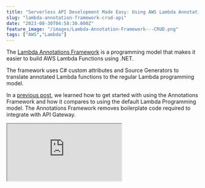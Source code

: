 ```yaml
---
title: "Serverless API Development Made Easy: Using AWS Lambda Annotations for CRUD"
slug: "lambda-annotation-framework-crud-api"
date: "2023-08-30T04:58:30.000Z"
feature_image: "/images/Lambda-Annotation-Framework---CRUD.png"
tags: ["AWS","Lambda"]
---
```


The [Lambda Annotations Framework](/posts/aws-lambda-annotation-framework/) is a programming model that makes it easier to build AWS Lambda Functions using .NET.

The framework uses C# custom attributes and Source Generators to translate annotated Lambda functions to the regular Lambda programming model.

In a [previous post](/posts/aws-lambda-annotation-framework/), we learned how to get started with using the Annotations Framework and how it compares to using the default Lambda Programming model. The Annotations Framework removes boilerplate code required to integrate with API Gateway.

<iframe src="https://www.youtube.com/embed/Zx6JpVKUoLQ?feature=oembed" />

In this post, let’s learn how to set up a basic CRUD (Create, Read, Update, and Delete) Order API Endpoint using the Lambda Annotation Framework.

We will use DynamoDB as our data store for this example and we will also learn how to set up the DynamoDB Table and Role Permissions via the same CloudFormation template that the Annotations framework generates.

_This article is sponsored by AWS and is part of my [AWS Series](/blog/tag/aws/)._

Create and Update API Endpoint
------------------------------

Let's first create the Create Endpoint for our API.

Using the Annotations Framework, we can use the `LambdaFunction` and `HttpApi` attribute to decorate a .NET function to be a Lambda Entry point.

The endpoints accept an object of type `Order` which represents an Order in our domain.

We have a simple `Order` class with the `OrderId` as it's primary key.

To bind the `Order` item from the requests body, we can use the `FromBody` attribute on the function parameter. This is very similar to how we do when building ASP.NET Core APIs.

⚠️

Make sure the template path does not have a leading slash on it.

We also have specified a custom IAM Role Name as part of the `Role` parameter in the `LambdaFunction` attribute. More on this later.

```json
[LambdaFunction(Role = "@OrdersApiLambdaExecutionRole")]
[HttpApi(LambdaHttpMethod.Post, template: "/orders")]
public async Task PostOrder([FromBody] Order order, ILambdaContext context)
{
```
        await _dynamodbContext.SaveAsync(order);
    }
    
```csharp
public class Order
{
```
        public string OrderId { get; set; }
        public decimal Total { get; set; }
        public DateTime CreatedDate { get; set; }
    }
    

Using the `DynamoDBContext` we can save the `Order` into the table. If you are new to DynamoDB I highly recommend checking the below blog post to get started.

[

Amazon DynamoDB For The .NET Developer

This blog post is a collection of other posts that covers various aspects of Amazon DynamoDB and other services you can integrate with when building serverless applications.

![](/images/logo-512x512.png)Rahul NathRahul Pulikkot Nath

![](/images/Amazon-DynamoDB.png)

](/posts/amazon-dynamodb-dotnet-developer)

For the DynamoDBContext save to work, we need to make sure the Table is set up and the Lambda Function has appropriate access to the table.

Setting up DynamoDB Table and IAM Roles via CloudFormation
----------------------------------------------------------

As part of the Lambda Annotations Framework, it auto-generates a `serverless.template` CloudFormation template file.

However, you can manually add Resources to the template file.

In our case, we need to set up the DynamoDB Table and the Lambda Access Roles with the appropriate permission to talk to DynamoDB Table.

To set up the Order DynamoDB table, let's add the below to the Resources section of the template.

    "OrderTable": {
      "Type": "AWS::DynamoDB::Table",
      "Properties": {
        "AttributeDefinitions": [
          {
            "AttributeName": "OrderId",
            "AttributeType": "S"
          }
        ],
        "KeySchema": [
          {
            "AttributeName": "OrderId",
            "KeyType": "HASH"
          }
        ],
        "TableName": "Order",
        "BillingMode": "PAY_PER_REQUEST"
      }
    }

It sets up the DynamoDB table with a specific name and also the Keys for the table.

For setting up the Lambda IAM Role, let's use the below template in the Resources section.

It sets up full access to DynamoDB Order Table. Note I am using the CloudFormation function `Fn::GetAtt` to get the ARN of the DynamoDB Table created in the same template file.

    "OrdersApiLambdaExecutionRole": {
      "Type": "AWS::IAM::Role",
      "Properties": {
        "AssumeRolePolicyDocument": {
          "Version": "2012-10-17",
          "Statement": [
            {
              "Effect": "Allow",
              "Principal": {
                "Service": "lambda.amazonaws.com"
              },
              "Action": "sts:AssumeRole"
            }
          ]
        },
        "ManagedPolicyArns": [
          "arn:aws:iam::aws:policy/service-role/AWSLambdaBasicExecutionRole"
        ],
        "Policies": [
          {
            "PolicyName": "OrderApiDynamoDBAccessPolicy",
            "PolicyDocument": {
              "Version": "2012-10-17",
              "Statement": [
                {
                  "Effect": "Allow",
                  "Action": "dynamodb:*",
                  "Resource": {
                    "Fn::GetAtt": ["OrderTable", "Arn"]
                  }
                }
              ]
            }
          }
        ]
      }
    }

The `LambdaFunction` attribute specifies the `Role` property to use the new IAM role that we just created above.

We use the name `Role = "@OrdersApiLambdaExecutionRole"` to refer to the IAM role created in the template file. The `@` prefix refers to look up for the name from the CloudFormation template.

This generates the below section to the CloudFormation template for the Lambda Function

    "LambdaAnnotationSampleOrderApiFunctionPostOrderGenerated": {
      "Type": "AWS::Serverless::Function",
      "Metadata": {
        "Tool": "Amazon.Lambda.Annotations",
        "SyncedEvents": [
          "RootPost"
        ]
      },
      "Properties": {
        "Runtime": "dotnet6",
        "CodeUri": ".",
        "MemorySize": 256,
        "Timeout": 30,
        "Role": {
          "Fn::GetAtt": [
            "OrdersApiLambdaExecutionRole",
            "Arn"
          ]
        },
        "PackageType": "Zip",
        "Handler": "LambdaAnnotationSample.OrderApi::LambdaAnnotationSample.OrderApi.Function_PostOrder_Generated::PostOrder",
        "Events": {
          "RootPost": {
            "Type": "HttpApi",
            "Properties": {
              "Path": "/order",
              "Method": "POST"
            }
          }
        }
      }
    }

You can deploy the template from the IDE or using the AWS CLI, which will create the Lambda Function, the IAM Role, the API Endpoint and wire up the integration for the route to the Lambda Function on the API Gateway.

Read API Endpoint
-----------------

To set up the Read API Endpoint, all we need to do is create another Function in the same class and add the `LambdaFunction` and `HttpApi` attribute. Since this is a GET, it specifies the appropriate `LambdaHttpMethod` on it.

```csharp
[LambdaFunction(Role = "@OrdersApiLambdaExecutionRole")]
[HttpApi(LambdaHttpMethod.Get, "/orders/{orderId}")]
public async Task<Order> GetOrder(string orderId, ILambdaContext context)
{
```
        return await _dynamodbContext.LoadAsync<Order>(orderId);
    }

The function takes in the `orderId` as the parameter, which is bound from the path parameter in the request URL.

You can use the `DynamoDBContext` to retrieve the item from the Table and return the Order item.

Lambda Annotations will automatically convert this into JSON representation and send it as part of the HTTP response body.

Delete API Endpoint
-------------------

Very similar to the Get API Endpoint, we can add a new Function for the Delete endpoint.

```csharp
[LambdaFunction(Role = "@OrdersApiLambdaExecutionRole")]
[HttpApi(LambdaHttpMethod.Delete, "/orders/{orderId}")]
public async Task DeleteOrder(string orderId, ILambdaContext context)
{
```
        await _dynamodbContext.DeleteAsync<Order>(orderId);
    }

It takes the `orderId` from the Path parameter and uses that to delete the item from the DynamoDB table.

Annotations Framework Generated Code
------------------------------------

The Lambda Annotations Framework uses .NET Source Generators to generate the boilerplate code to interact with the API Gateway.

Below is a screenshot of the DLL from [JetBrains dotPeek application](https://www.jetbrains.com/decompiler/whatsnew/?ref=rahulpnath.com), showing the generated code.

![](/images/image-1.png)

Lambda Annotations Framework generated code using Source Generator.

As you can see, for each of the functions attributed with `LambdaFunction` it creates a new class, that wraps around the original function and adds the boilerplate code to talk with API Gateway.

This makes it easier for us developers to focus just on the business logic and not worry about how to integrate with the API Gateway.

You can find the full code sample [here](https://github.com/rahulpnath/youtube-samples/tree/main/LambdaAnnotationSample/LambdaAnnotationSample.OrderApi).